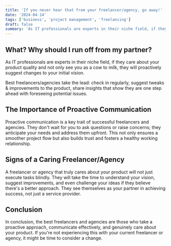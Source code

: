 ```yaml
---
title: 'If you never hear that from your freelancer/agency, go away!'
date: '2024-04-14'
tags: ['business', 'project management', 'freelancing']
draft: false
summary: 'As IT professionals are experts in their niche field, if they care about your product quality and not only see you as a cow to milk, they will proactively suggest changes to your initial vision.'
---
```


## What? Why should I run off from my partner?

As IT professionals are experts in their niche field, if they care about your product quality and not only see you as a cow to milk, they will proactively suggest changes to your initial vision.

Best freelancers/agencies take the lead: check in regularly, suggest tweaks & improvements to the product, share insights that show they are one step ahead with foreseeing potential issues.

## The Importance of Proactive Communication

Proactive communication is a key trait of successful freelancers and agencies. They don't wait for you to ask questions or raise concerns; they anticipate your needs and address them upfront. This not only ensures a smoother project flow but also builds trust and fosters a healthy working relationship.

## Signs of a Caring Freelancer/Agency

A freelancer or agency that truly cares about your product will not just execute tasks blindly. They will take the time to understand your vision, suggest improvements, and even challenge your ideas if they believe there's a better approach. They see themselves as your partner in achieving success, not just a service provider.

## Conclusion

In conclusion, the best freelancers and agencies are those who take a proactive approach, communicate effectively, and genuinely care about your product. If you're not experiencing this with your current freelancer or agency, it might be time to consider a change.
